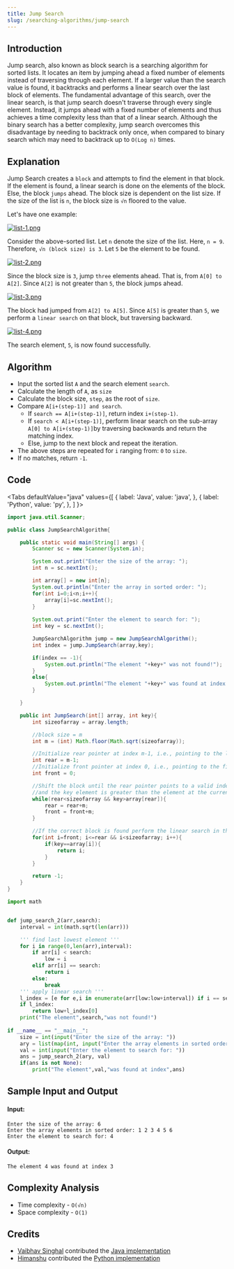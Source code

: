 ```yaml
---
title: Jump Search
slug: /searching-algorithms/jump-search
---
```


## Introduction

Jump search, also known as block search is a searching algorithm for sorted lists. It locates an item by jumping ahead a fixed number of elements instead of traversing through each element. If a larger value than the search value is found, it backtracks and performs a linear search over the last block of elements. The fundamental advantage of this search, over the linear search, is that jump search doesn't traverse through every single element. Instead, it jumps ahead with a fixed number of elements and thus achieves a time complexity less than that of a linear search. Although the binary search has a better complexity, jump search overcomes this disadvantage by needing to backtrack only once, when compared to binary search which may need to backtrack up to `O(Log n)` times.

## Explanation

Jump Search creates a `block` and attempts to find the element in that block. If the element is found, a linear search is done on the elements of the block. Else, the block `jumps` ahead. The block size is dependent on the list size. If the size of the list is `n`, the block size is `√n` floored to the value.

Let's have one example: 

[![list-1.png](https://i.postimg.cc/jSXyNH1B/list-1.png)](https://postimg.cc/xXXkVznP)

Consider the above-sorted list. Let `n` denote the size of the list. Here, `n = 9`. Therefore, `√n (block size) is 3`. Let `5` be the element to be found.

[![list-2.png](https://i.postimg.cc/BZYy5FrL/list-2.png)](https://postimg.cc/23W2r18r)

Since the block size is `3`, jump `three` elements ahead. That is, from `A[0] to A[2]`. Since `A[2]` is not greater than `5`, the block jumps ahead.

[![list-3.png](https://i.postimg.cc/MKgFNSKz/list-3.png)](https://postimg.cc/HV4z8FyN)

The block had jumped from `A[2] to A[5]`. Since `A[5]` is greater than `5`, we perform a `linear search` on that block, but traversing backward.

[		![list-4.png](https://i.postimg.cc/QCw02QDf/list-4.png)](https://postimg.cc/RJ17fnNt)

The search element, `5`, is now found successfully.

## Algorithm

- Input the sorted list `A` and the search element `search`.
- Calculate the length of `A`, as `size`
- Calculate the block size, `step`, as the root of `size`.
- Compare `A[i+(step-1)] and search`.
	- If `search == A[i+(step-1)]`, return index `i+(step-1)`.
	- If `search < A[i+(step-1)]`, perform linear search on the sub-array `A[0] to A[i+(step-1)]`by traversing backwards and return the matching index. 
	- Else, jump to the next block and repeat the iteration.
- The above steps are repeated for `i` ranging from: `0` to `size`.
- If no matches, return `-1`.

## Code


<Tabs
  defaultValue="java"
  values={[
    { label: 'Java', value: 'java', },
    { label: 'Python', value: 'py', },
  ]
}>
<TabItem value="java">

```java
import java.util.Scanner;

public class JumpSearchAlgorithm{

    public static void main(String[] args) {
        Scanner sc = new Scanner(System.in);

        System.out.print("Enter the size of the array: ");
        int n = sc.nextInt();

        int array[] = new int[n];
        System.out.println("Enter the array in sorted order: ");
        for(int i=0;i<n;i++){
            array[i]=sc.nextInt();
        }
        
        System.out.print("Enter the element to search for: ");
        int key = sc.nextInt();

        JumpSearchAlgorithm jump = new JumpSearchAlgorithm();
        int index = jump.JumpSearch(array,key);

        if(index == -1){
            System.out.println("The element "+key+" was not found!");
        }
        else{
            System.out.println("The element "+key+" was found at index "+index);
        }

    }

    public int JumpSearch(int[] array, int key){
        int sizeofarray = array.length;

        //block size = m
        int m = (int) Math.floor(Math.sqrt(sizeofarray)); 

        //Initialize rear pointer at index m-1, i.e., pointing to the last element in the block
        int rear = m-1;
        //Initialize front pointer at index 0, i.e., pointing to the first element in the block
        int front = 0;

        //Shift the block until the rear pointer points to a valid index
        //and the key element is greater than the element at the current rear index
        while(rear<sizeofarray && key>array[rear]){
            rear = rear+m;
            front = front+m;
        }

        //If the correct block is found perform the linear search in the block
        for(int i=front; i<=rear && i<sizeofarray; i++){
            if(key==array[i]){
                return i;
            }
        }

        return -1;
    }
}

```

</TabItem>
<TabItem value="py">

```py
import math


def jump_search_2(arr,search):
    interval = int(math.sqrt(len(arr)))

    ''' find last lowest element '''
    for i in range(0,len(arr),interval):
        if arr[i] < search:
            low = i
        elif arr[i] == search:
            return i
        else:
            break
    ''' apply linear search '''
    l_index = [e for e,i in enumerate(arr[low:low+interval]) if i == search]
    if l_index:
        return low+l_index[0]
    print("The element",search,"was not found!")
    
if __name__ == "__main__":
    size = int(input("Enter the size of the array: "))
    ary = list(map(int, input("Enter the array elements in sorted order: ").split()))
    val = int(input("Enter the element to search for: "))
    ans = jump_search_2(ary, val)
    if(ans is not None):
        print("The element",val,"was found at index",ans)
```

</TabItem>
</Tabs>

## Sample Input and Output

#### Input:

```
Enter the size of the array: 6
Enter the array elements in sorted order: 1 2 3 4 5 6
Enter the element to search for: 4
```

#### Output:

```
The element 4 was found at index 3
```

## Complexity Analysis

- Time  complexity - `O(√n)`
- Space complexity - `O(1)`

## Credits

- [Vaibhav Singhal](https://github.com/iamvs-2002) contributed the [Java implementation](https://github.com/TesseractCoding/NeoAlgo/blob/master/Java/search/JumpSearchAlgorithm.java)
- [Himanshu](https://github.com/himanshu007-creator) contributed the [Python implementation](https://github.com/TesseractCoding/NeoAlgo/blob/master/Python/search/jump_search.py)
